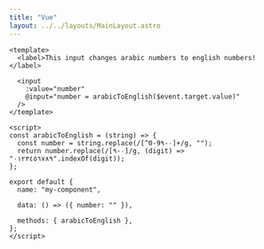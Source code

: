 ```yaml
---
title: "Vue"
layout: ../../layouts/MainLayout.astro
---
```


```vue
<template>
  <label>This input changes arabic numbers to english numbers! </label>

  <input
    :value="number"
    @input="number = arabicToEnglish($event.target.value)"
  />
</template>

<script>
const arabicToEnglish = (string) => {
  const number = string.replace(/[^0-9٠-٩]+/g, "");
  return number.replace(/[٠-٩]/g, (digit) => "٠١٢٣٤٥٦٧٨٩".indexOf(digit));
};

export default {
  name: "my-component",

  data: () => ({ number: "" }),

  methods: { arabicToEnglish },
};
</script>
```

<VueInput client:visible/>
